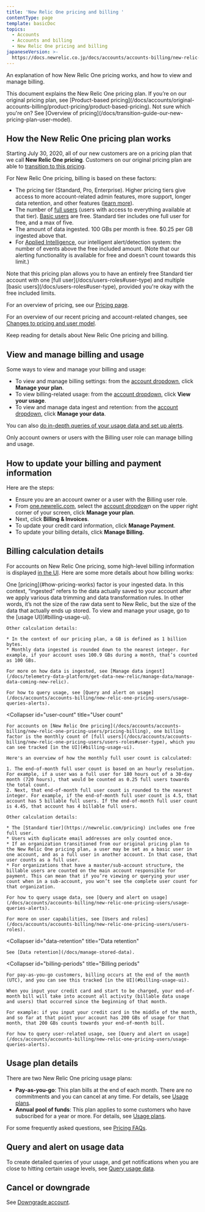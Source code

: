 ```yaml
---
title: 'New Relic One pricing and billing '
contentType: page
template: basicDoc
topics:
  - Accounts
  - Accounts and billing
  - New Relic One pricing and billing
japaneseVersion: >-
  https://docs.newrelic.co.jp/docs/accounts/accounts-billing/new-relic-one-pricing-billing/new-relic-one-pricing-billing
---
```


An explanation of how New Relic One pricing works, and how to view and manage billing.

<Callout variant="important">
  This document explains the New Relic One pricing plan. If you’re on our original pricing plan, see [Product-based pricing](/docs/accounts/original-accounts-billing/product-pricing/product-based-pricing). Not sure which you're on? See [Overview of pricing](/docs/transition-guide-our-new-pricing-plan-user-model).
</Callout>

## How the New Relic One pricing plan works

Starting July 30, 2020, all of our new customers are on a pricing plan that we call **New Relic One pricing**. Customers on our original pricing plan are able to [transition to this pricing](/docs/accounts/original-accounts-billing/original-product-based-pricing/overview-changes-pricing-user-model#how-to-transition).

For New Relic One pricing, billing is based on these factors:

* The pricing tier (Standard, Pro, Enterprise). Higher pricing tiers give access to more account-related admin features, more support, longer data retention, and other features ([learn more](https://newrelic.com/pricing)).
* The number of [full users](/docs/accounts/accounts-billing/new-relic-one-pricing-users/users-roles#user-type) (users with access to everything available at that tier). [Basic users](/docs/accounts/accounts-billing/new-relic-one-pricing-users/users-roles#user-type) are free. Standard tier includes one full user for free, and a max of five.
* The amount of data ingested. 100 GBs per month is free. $0.25 per GB ingested above that.
* For [Applied Intelligence](https://newrelic.com/pricing), our intelligent alert/detection system: the number of events above the free included amount. (Note that our alerting functionality is available for free and doesn't count towards this limit.)

<Callout variant="tip">
  Note that this pricing plan allows you to have an entirely free Standard tier account with one [full user](/docs/users-roles#user-type) and multiple [basic users](/docs/users-roles#user-type), provided you're okay with the free included limits.
</Callout>

For an overview of pricing, see our [Pricing page](https://newrelic.com/pricing).

For an overview of our recent pricing and account-related changes, see [Changes to pricing and user model](/docs/accounts/original-accounts-billing/original-product-based-pricing/overview-changes-pricing-user-model).

Keep reading for details about New Relic One pricing and billing.

## View and manage billing and usage

Some ways to view and manage your billing and usage:

* To view and manage billing settings: from the [account dropdown](/docs/using-new-relic/welcome-new-relic/get-started/glossary#account-dropdown), click **Manage your plan**.
* To view billing-related usage: from the [account dropdown](/docs/using-new-relic/welcome-new-relic/get-started/glossary#account-dropdown), click **View your usage**.
* To view and manage data ingest and retention: from the [account dropdown](/docs/using-new-relic/welcome-new-relic/get-started/glossary#account-dropdown), click **Manage your data**.

You can also [do in-depth queries of your usage data and set up alerts](/docs/accounts/accounts-billing/new-relic-one-pricing-users/queries-alerts).

Only account owners or users with the Billing user role can manage billing and usage.

## How to update your billing and payment information

Here are the steps:

* Ensure you are an account owner or a user with the Billing user role.
* From [one.newrelic.com](https://one.newrelic.com/), select the [account dropdow](https://docs.newrelic.com/docs/accounts-partnerships/education/getting-started-new-relic/glossary#account-dropdown)n on the upper right corner of your screen, click **Manage your plan**.
* Next, click **Billing & Invoices**.
* To update your credit card information, click **Manage Payment**.
* To update your billing details, click **Manage Billing.**

## Billing calculation details

For accounts on New Relic One pricing, some high-level billing information is displayed [in the UI](#billing-usage-ui). Here are some more details about how billing works:

<CollapserGroup>
  <Collapser
    id="usage-calculation"
    title="Data usage calculation"
  >
    One [pricing](#how-pricing-works) factor is your ingested data. In this context, “ingested” refers to the data actually saved to your account after we apply various data trimming and data transformation rules. In other words, it’s not the size of the raw data sent to New Relic, but the size of the data that actually ends up stored. To view and manage your usage, go to the [usage UI](#billing-usage-ui).

    Other calculation details:

    * In the context of our pricing plan, a GB is defined as 1 billion bytes.
    * Monthly data ingested is rounded down to the nearest integer. For example, if your account uses 100.9 GBs during a month, that’s counted as 100 GBs.

    For more on how data is ingested, see [Manage data ingest](/docs/telemetry-data-platform/get-data-new-relic/manage-data/manage-data-coming-new-relic).

    For how to query usage, see [Query and alert on usage](/docs/accounts/accounts-billing/new-relic-one-pricing-users/usage-queries-alerts).
  </Collapser>

  <Collapser
    id="user-count"
    title="User count"
  >
    For accounts on [New Relic One pricing](/docs/accounts/accounts-billing/new-relic-one-pricing-users/pricing-billing), one billing factor is the monthly count of [full users](/docs/accounts/accounts-billing/new-relic-one-pricing-users/users-roles#user-type), which you can see tracked [in the UI](#billing-usage-ui).

    Here's an overview of how the monthly full user count is calculated:

    1. The end-of-month full user count is based on an hourly resolution. For example, if a user was a full user for 180 hours out of a 30-day month (720 hours), that would be counted as 0.25 full users towards the total count.
    2. Next, that end-of-month full user count is rounded to the nearest integer. For example, if the end-of-month full user count is 4.5, that account has 5 billable full users. If the end-of-month full user count is 4.45, that account has 4 billable full users.

    Other calculation details:

    * The [Standard tier](https://newrelic.com/pricing) includes one free full user.
    * Users with duplicate email addresses are only counted once.
    * If an organization transitioned from our original pricing plan to the New Relic One pricing plan, a user may be set as a basic user in one account, and as a full user in another account. In that case, that user counts as a full user.
    * For organizations that have a master/sub-account structure, the billable users are counted on the main account responsible for payment. This can mean that if you’re viewing or querying your user count when in a sub-account, you won’t see the complete user count for that organization.

    For how to query usage data, see [Query and alert on usage](/docs/accounts/accounts-billing/new-relic-one-pricing-users/usage-queries-alerts).

    For more on user capabilities, see [Users and roles](/docs/accounts/accounts-billing/new-relic-one-pricing-users/users-roles).
  </Collapser>

  <Collapser
    id="data-retention"
    title="Data retention"
  >
    See [Data retention](/docs/manage-stored-data).
  </Collapser>

  <Collapser
    id="billing-periods"
    title="Billing periods"
  >
    For pay-as-you-go customers, billing occurs at the end of the month (UTC), and you can see this tracked [in the UI](#billing-usage-ui).

    When you input your credit card and start to be charged, your end-of-month bill will take into account all activity (billable data usage and users) that occurred since the beginning of that month.

    For example: if you input your credit card in the middle of the month, and so far at that point your account has 200 GBs of usage for that month, that 200 GBs counts towards your end-of-month bill.

    For how to query user-related usage, see [Query and alert on usage](/docs/accounts/accounts-billing/new-relic-one-pricing-users/usage-queries-alerts).
  </Collapser>
</CollapserGroup>

## Usage plan details

There are two New Relic One pricing usage plans:

* **Pay-as-you-go**: This plan bills at the end of each month. There are no commitments and you can cancel at any time. For details, see [Usage plans](/docs/licenses/license-information/usage-plan-descriptions/usage-plan#pay-as-you-go).
* **Annual pool of funds**: This plan applies to some customers who have subscribed for a year or more. For details, see [Usage plans](/docs/licenses/license-information/usage-plan-descriptions/usage-plan#annual-pool-of-funds).

For some frequently asked questions, see [Pricing FAQs](/docs/licenses/license-information/faq/frequently-asked-questions).

## Query and alert on usage data

To create detailed queries of your usage, and get notifications when you are close to hitting certain usage levels, see [Query usage data](/docs/accounts/accounts-billing/new-relic-one-pricing-users/queries-alerts).

## Cancel or downgrade

See [Downgrade account](/docs/accounts/accounts-billing/general-account-settings/downgrade-cancel-account).
